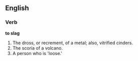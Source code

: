 ==English==

===Verb===

'''to slag'''

#The dross, or recrement, of a metal; also, vitrified cinders.
#The scoria of a volcano.
#A person who is 'loose.'